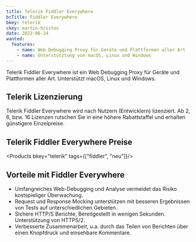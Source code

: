 ```yaml
---
title: Telerik Fiddler Everywhere
bcTitle: Fiddler Everywhere
bkey: telerik
ckey: martin-hristov
date: 2022-06-24
wanted:
  features:
    - name: Web Debugging Proxy für Geräte und Plattformen aller Art
    - name: Unterstütztung von macOS, Linux und Windows
---
```




<Intro>

  Telerik Fiddler Everywhere ist ein Web Debugging Proxy für Geräte und Plattformen aller Art. Unterstützt macOS, Linux und Windows.


</Intro>

<TOC />



## Telerik Lizenzierung

 Telerik Fiddler Everywhere wird nach Nutzern (Entwicklern) lizenziert. Ab 2, 6, bzw. 16 Lizenzen rutschen Sie in eine höhere Rabattstaffel und erhalten günstigere Einzelpreise.



## Telerik Fiddler Everywhere Preise


<Products bkey="telerik" tags={["fiddler", "neu"]}/>



## Vorteile mit Fiddler Everywhere

- Umfangreiches Web-Debugging und Analyse vermeidet das Risiko kostspieliger Überwachung.
- Request und Response Mocking unterstützen mit besseren Ergebnissen von Tests auf unterschiedlichen Gebieten.
- Sichere HTTP/S Berichte, Bereitgestellt in wenigen Sekunden. Unterstützung von HTTPS/2.
- Verbesserte Zusammenarbeit, u.a. durch das Teilen von Berichten über einen Knopfdruck und einsehbare Kommentare.
